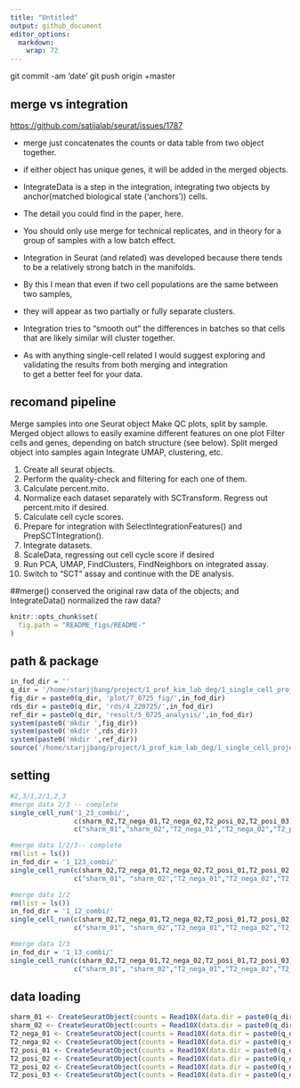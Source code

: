 ```yaml
---
title: "Untitled"
output: github_document
editor_options: 
  markdown: 
    wrap: 72
---
```


git commit -am 'date' git push origin +master

## merge vs integration

<https://github.com/satijalab/seurat/issues/1787>

-   merge just concatenates the counts or data table from two object
    together.

-   if either object has unique genes, it will be added in the merged
    objects.

-   IntegrateData is a step in the integration, integrating two objects
    by anchor(matched biological state ('anchors')) cells.

-   The detail you could find in the paper, here.

-   You should only use merge for technical replicates, and in theory
    for a group of samples with a low batch effect.

-   Integration in Seurat (and related) was developed because there
    tends to be a relatively strong batch in the manifolds.

-   By this I mean that even if two cell populations are the same
    between two samples,

-   they will appear as two partially or fully separate clusters.

-   Integration tries to "smooth out" the differences in batches so that
    cells that are likely similar will cluster together.

-   As with anything single-cell related I would suggest exploring and
    validating the results from both merging and integration  
    to get a better feel for your data.

## recomand pipeline

Merge samples into one Seurat object Make QC plots, split by sample.
Merged object allows to easily examine different features on one plot
Filter cells and genes, depending on batch structure (see below). Split
merged object into samples again Integrate UMAP, clustering, etc.

1.  Create all seurat objects.
2.  Perform the quality-check and filtering for each one of them.
3.  Calculate percent.mito.
4.  Normalize each dataset separately with SCTransform. Regress out
    percent.mito if desired.
5.  Calculate cell cycle scores.
6.  Prepare for integration with SelectIntegrationFeatures() and
    PrepSCTIntegration().
7.  Integrate datasets.
8.  ScaleData, regressing out cell cycle score if desired
9.  Run PCA, UMAP, FindClusters, FindNeighbors on integrated assay.
10. Switch to "SCT" assay and continue with the DE analysis.

##merge() conserved the original raw data of the objects; and
IntegrateData() normalized the raw data?

```r
knitr::opts_chunk$set(
  fig.path = "README_figs/README-"
)
```

## path & package
```r
in_fod_dir = ''
q_dir = '/home/starjjbang/project/1_prof_kim_lab_deg/1_single_cell_project/'
fig_dir = paste0(q_dir, 'plot/7_0725_fig/',in_fod_dir)
rds_dir = paste0(q_dir, 'rds/4_220725/',in_fod_dir)
ref_dir = paste0(q_dir, 'result/5_0725_analysis/',in_fod_dir)
system(paste0('mkdir ',fig_dir))
system(paste0('mkdir ',rds_dir))
system(paste0('mkdir ',ref_dir))
source('/home/starjjbang/project/1_prof_kim_lab_deg/1_single_cell_project/code/single_function_ver02_0412.R')
```

## setting
```r
#2,3/1,2/1,2,3
#merge data 2/3 -- complete
single_cell_run('1_23_combi/',
                c(sharm_02,T2_nega_01,T2_nega_02,T2_posi_02,T2_posi_03),
                c("sharm_01","sharm_02","T2_nega_01","T2_nega_02","T2_posi_02","T2_posi_03"))

#merge data 1/2/3-- complete
rm(list = ls())
in_fod_dir = '1_123_combi/'
single_cell_run(c(sharm_02,T2_nega_01,T2_nega_02,T2_posi_01,T2_posi_02,T2_posi_03), 
                c("sharm_01", "sharm_02","T2_nega_01","T2_nega_02","T2_posi_01","T2_posi_02","T2_posi_03"))

#merge data 1/2
rm(list = ls())
in_fod_dir = '1_12_combi/'
single_cell_run(c(sharm_02,T2_nega_01,T2_nega_02,T2_posi_01,T2_posi_02), 
                c("sharm_01", "sharm_02","T2_nega_01","T2_nega_02","T2_posi_01","T2_posi_02"))

#merge data 1/3
in_fod_dir = '1_13_combi/'
single_cell_run(c(sharm_02,T2_nega_01,T2_nega_02,T2_posi_01,T2_posi_03), 
                c("sharm_01", "sharm_02","T2_nega_01","T2_nega_02","T2_posi_01","T2_posi_03"))
```

## data loading
```r
sharm_01 <- CreateSeuratObject(counts = Read10X(data.dir = paste0(q_dir, '1_raw_data/T_dat/sharm_1')),project = "sharm")
sharm_02 <- CreateSeuratObject(counts = Read10X(data.dir = paste0(q_dir, '1_raw_data/T_dat/sharm_2')),project = "sharm")
T2_nega_01 <- CreateSeuratObject(counts = Read10X(data.dir = paste0(q_dir, '1_raw_data/T_dat/T2_nega_no_1')),project = "T2_nega")
T2_nega_02 <- CreateSeuratObject(counts = Read10X(data.dir = paste0(q_dir, '1_raw_data/T_dat/T2_nega_no_2')),project = "T2_nega")
T2_posi_01 <- CreateSeuratObject(counts = Read10X(data.dir = paste0(q_dir, '1_raw_data/T_dat/T2_posi_no_1')),project = "T2_posi")
T2_posi_02 <- CreateSeuratObject(counts = Read10X(data.dir = paste0(q_dir, '1_raw_data/T_dat/T2_posi_no_2')),project = "T2_posi")
T2_posi_02 <- CreateSeuratObject(counts = Read10X(data.dir = paste0(q_dir, '1_raw_data/T_dat/T2_posi_no_2')),project = "T2_posi")
T2_posi_03 <- CreateSeuratObject(counts = Read10X(data.dir = paste0(q_dir, '1_raw_data/T_dat/T2_posi_no_3')),project = "T2_posi")
```
